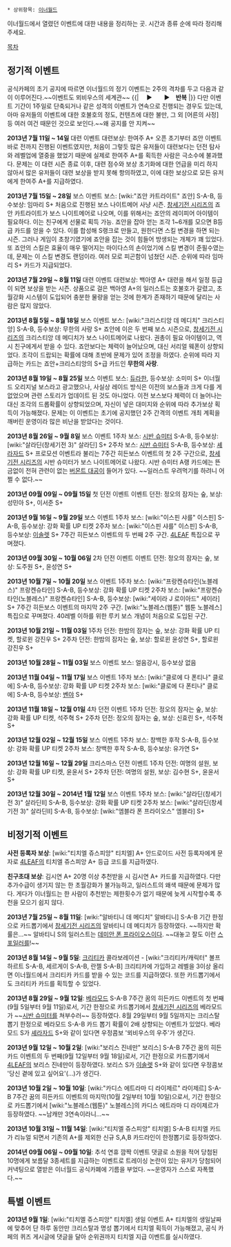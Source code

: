  * 상위항목: [[이너월드]]

이너월드에서 열렸던 이벤트에 대한 내용을 정리하는 곳. 시간과 종류 순에 따라 정리해주세요.

[[목차]]

== 정기적 이벤트 ==
공식카페의 초기 공지에 따르면 이너월드의 정기 이벤트는 2주의 격차를 두고 다음과 같이 이루어진다.~~이벤트도 뫼비우스의 세계관~~
{{| {{{#0000cd '''2주일 간의 보스 이벤트'''}}}　▶　{{{#65000b '''2주일 간의 대련 시즌'''}}}　▶　'''반복''' |}}
다만 이벤트 기간이 1주일로 단축되거나 같은 성격의 이벤트가 연속으로 진행되는 경우도 있는데, 아마 유저들의 이벤트에 대한 호불호의 정도, 컨텐츠에 대한 불만, 그 외 [어른의 사정] 등 여러 여건 때문인 것으로 보인다.~~왜 공지를 안 지켜~~

'''2013년 7월 11일 ~ 14일''' 대련 이벤트
대련보상: 한여주 A+
오픈 초기부터 죠안 이벤트 바로 전까지 진행된 이벤트였지만, 처음이 그렇듯 많은 유저들이 대련보다는 던전 탐사와 레벨업에 열중을 했었기 때문에 실제로 한여주 A+를 획득한 사람은 극소수에 불과했다. 문제는 이 대련 시즌 종료 이후, 대련 점수와 보상 초기화에 대한 언급을 미리 하지 않아서 많은 유저들이 대련 보상을 받지 못해 항의하였고, 이에 대한 보상으로 모든 유저에게 한여주 A+를 지급하였다.

'''2013년 7월 15일 ~ 28일''' 보스 이벤트
보스: [wiki:"죠안 카트라이트" 죠안] S-A-B, 등수보상: 임마리 S+
처음으로 진행된 보스 나이트메어 사냥 시즌. [[창세기전 시리즈]]의 죠안 카트라이트가 보스 나이트메어로 나오며, 이를 위해서는 죠안의 레이피어 아이템이 필요하다. 이는 친구에게 선물로 획득 가능. 죠안을 잡아 얻는 조각 1~6개를 모으면 B등급 카드를 얻을 수 있다. 이를 합성해 S랭크로 만들고, 원한다면 스킬 변경을 하면 되는 시즌. 그러나 게임이 초창기였기에 죠안을 잡는 것이 힘들어 방생되는 개체가 꽤 있었다. 또 죠안의 스킬은 효율이 매우 떨어지는 마이다스의 손이었기에 스킬 변경이 준필수였는데, 문제는 이 스킬 변경도 랜덤이라. 여러 모로 피곤함이 넘쳤던 시즌. 순위에 따라 임마리 S+ 카드가 지급되었다.

'''2013년 7월 29일 ~ 8월 11일''' 대련 이벤트
대련보상: 백아영 A+
대련을 해서 일정 등급이 되면 보상을 받는 시즌. 상품으로 걸은 백아영 A+의 일러스트는 호불호가 갈렸고, 초월강화 시스템이 도입되어 충분한 물량을 얻는 것에 한계가 존재하기 때문에 달리는 사람은 많지 않았다.

'''2013년 8월 5일 ~ 8월 18일''' 보스 이벤트
보스: [wiki:"크리스티앙 데 메디치" 크리스티앙] S-A-B, 등수보상: 무한의 사랑 S+
죠안에 이은 두 번째 보스 시즌으로, [[창세기전 시리즈]]의 크리스티앙 데 메디치가 보스 나이트메어로 나왔다. 권총이 필요 아이템이고, 역시 친구에게서 받을 수 있다. 죠안보다는 체력이 늘어났으며, 대신 서리얼 웨폰이 상향되었다. 조각이 드랍되는 확률에 대해 초반에 문제가 있어 조정을 하였다. 순위에 따라 지급하는 카드는 죠안+크리스티앙의 S+급 카드인 '''무한의 사랑'''.

'''2013년 8월 19일 ~ 8월 25일''' 보스 이벤트
보스: [[듀라한]], 등수보상: 소미미 S+
이너월드 오리지널 보스라고 광고했으나, 사실상 레이드 방식은 이전의 보스들과 크게 다를 게 없었으며 관련 스토리가 업데이트 된 것도 아니었다. 이전 보스보다 체력이 더 늘어나는 대신 조각의 드롭확률이 상향되었으며, 자신이 넣은 대미지와 순위에 따라 추가보상 획득이 가능해졌다. 문제는 이 이벤트는 초기에 공지했던 2주 간격의 이벤트 개최 계획을 깨버린 운영이라 많은 비난을 받았다는 것이다.

'''2013년 8월 26일 ~ 9월 8일''' 보스 이벤트
1주차 보스: [[시반 슈미터]] S-A-B, 등수보상: [wiki:"살라딘(창세기전 3)" 살라딘] S+
2주차 보스: [[시반 슈미터]] S-A-B, 등수보상: [[셰라자드]] S+
프로모션 이벤트라 불리는 7주간 히든보스 이벤트의 첫 2주 구간으로, [[창세기전 시리즈]]의 시반 슈미터가 보스 나이트메어로 나왔다. 시반 슈미터 A랭 카드에는 뜬금없이 전혀 관련이 없는 [[버몬트 대공]]이 들어가 있다. ~~일러스트 우려먹기를 하려니 어쩔 수 없다.~~

'''2013년 09월 09일 ~ 09월 15일''' 첫 던전 이벤트
이벤트 던전: 정오의 잠자는 숲, 보상: 성민아 S+, 이서준 S+

'''2013년 9월 16일 ~ 9월 29일''' 보스 이벤트
1주차 보스: [wiki:"이스핀 샤를" 이스핀] S-A-B, 등수보상: 강화 확률 UP 티켓
2주차 보스: [wiki:"이스핀 샤를" 이스핀] S-A-B, 등수보상: [[이솔렛]] S+
7주간 히든보스 이벤트의 두 번째 2주 구간. [[4LEAF]] 특집으로 꾸며졌다.

'''2013년 09월 30일 ~ 10월 06일''' 2차 던전 이벤트
이벤트 던전: 정오의 잠자는 숲, 보상: 도주원 S+, 윤성연 S+

'''2013년 10월 7일 ~ 10월 20일''' 보스 이벤트
1주차 보스: [wiki:"프랑켄슈타인(노블레스)" 프랑켄슈타인] S-A-B, 등수보상: 강화 확률 UP 티켓
2주차 보스: [wiki:"프랑켄슈타인(노블레스)" 프랑켄슈타인] S-A-B, 등수보상: [wiki:"세이라 J 로이아드" 세이라] S+
7주간 히든보스 이벤트의 마지막 2주 구간. [wiki:"노블레스(웹툰)" 웹툰 노블레스] 특집으로 꾸며졌다. 40레벨 이하를 위한 루키 보스 개념이 처음으로 도입된 구간.

'''2013년 10월 21일 ~ 11월 03일'''
1주차 던전: 한밤의 잠자는 숲, 보상: 강화 확률 UP 티켓, 할로윈 강진우 S+
2주차 던전: 한밤의 잠자는 숲, 보상: 할로윈 윤성연 S+, 할로윈 강진우 S+

'''2013년 10월 28일 ~ 11월 03일''' 보스 이벤트
보스: 얼음강시, 등수보상 없음

'''2013년 11월 04일 ~ 11월 17일''' 보스 이벤트
1주차 보스: [wiki:"클로에 다 폰티나" 클로에] S-A-B, 등수보상: 강화 확률 UP 티켓
2주차 보스: [wiki:"클로에 다 폰티나" 클로에] S-A-B, 등수보상: [[벤야]] S+

'''2013년 11월 18일 ~ 12월 01일''' 4차 던전 이벤트
1주차 던전: 정오의 잠자는 숲, 보상: 강화 확률 UP 티켓, 석주혁 S+
2주차 던전: 정오의 잠자는 숲, 보상: 신효린 S+, 석주혁 S+

'''2013년 12월 02일 ~ 12월 15일''' 보스 이벤트
1주차 보스: 창백한 후작 S-A-B, 등수보상: 강화 확률 UP 티켓
2주차 보스: 창백한 후작 S-A-B, 등수보상: 유가연 S+

'''2013년 12월 16일 ~ 12월 29일''' 크리스마스 던전 이벤트
1주차 던전: 여명의 설원, 보상: 강화 확률 UP 티켓, 윤윤서 S+
2주차 던전: 여명의 설원, 보상: 김수현 S+, 윤윤서 S+

'''2013년 12월 30일 ~ 2014년 1월 12일''' 보스 이벤트
1주차 보스: [wiki:"살라딘(창세기전 3)" 살라딘II] S-A-B, 등수보상: 강화 확률 UP 티켓
2주차 보스: [wiki:"살라딘(창세기전 3)" 살라딘II] S-A-B, 등수보상: [wiki:"엠블라 폰 프라이오스" 엠블라] S+


== 비정기적 이벤트 ==
'''사전 등록자 보상''': [wiki:"티치엘 쥬스피앙" 티치엘] A+
안드로이드 사전 등록자에게 문자로 [[4LEAF]]의 티치엘 쥬스피앙 A+ 등급 코드를 지급하였다. 

'''친구초대 보상''': 김시연 A+
20명 이상 추천받을 시 김시연 A+ 카드를 지급하였다. 다만 추가수급이 생기지 않는 한 초월강화가 불가능하고, 일러스트의 왜색 때문에 문제가 많다. 게다가 이너월드는 한 사람이 추천받는 제한횟수가 없기 때문에 늦게 시작할수록 추천을 모으기 쉽지 않다.

'''2013년 7월 25일 ~ 8월 11일''': [wiki:"알바티니 데 메디치" 알바티니] S-A-B
기간 한정으로 카드뽑기에서 [[창세기전 시리즈]]의 알바티니 데 메디치가 등장하였다. ~~하지만 확률은...~~ 알바티니 S의 일러스트는 [[데미안 폰 프라이오스]]이다. ~~대놓고 잘도 이런 [[스포일러]]를!~~

'''2013년 8월 14일 ~ 9월 5일''': [[크리티카]] 콜라보레이션 - [wiki:"크리티카/캐릭터" 볼프하르트 S-A-B, 세르게이 S-A-B, 란젤 S-A-B]
크리티카에 가입하고 레벨을 3이상 올리면 이너월드에서 크리티카 카드를 받을 수 있는 코드를 지급하였다. 또한 카드뽑기에서도 크리티카 카드를 획득할 수 있었다.

'''2013년 8월 29일 ~ 9월 12일''': [[베라모드]] S-A-B
7주간 꿈의 히든카드 이벤트의 첫 번째(9월 5일부터 9월 11일)로서, 기간 한정으로 카드뽑기에서 [[창세기전 시리즈]]의 베라모드가 ~~[[시반 슈미터]]를 쳐부수러~~ 등장하였다. 8월 29일부터 9월 5일까지는 크리스탈 뽑기 한정으로 베라모드 S-A-B 카드 뽑기 확률이 2배 상향되는 이벤트가 있었다. 베라모드 S가 [[셰라자드]] S+와 같이 있다면 우정콤보 '뫼비우스의 우주'가 생긴다.

'''2013년 9월 12일 ~ 10월 2일''': [wiki:"보리스 진네만" 보리스] S-A-B
7주간 꿈의 히든카드 이벤트의 두 번째(9월 12일부터 9월 18일)로서, 기간 한정으로 카드뽑기에서 [[4LEAF]]의 보리스 진네만이 등장하였다. 보리스 S가 [[이솔렛]] S+와 같이 있다면 우정콤보 '당신 곁에 있고 싶어요'(...)가 생긴다.

'''2013년 10월 2일 ~ 10월 10일''': [wiki:"카디스 에트라마 디 라이제르" 라이제르] S-A-B
7주간 꿈의 히든카드 이벤트의 마지막(10월 2일부터 10월 10일)으로서, 기간 한정으로 카드뽑기에서 [wiki:"노블레스(웹툰)" 노블레스]의 카디스 에트라마 디 라이제르가 등장하였다. ~~남캐만 3연속이라니...~~

'''2013년 10월 31일 ~ 11월 14일''': [wiki:"티치엘 쥬스피앙" 티치엘] S-A-B
티치엘 카드가 리뉴얼 되면서 기존의 A+를 제외한 신규 S,A,B 카드라인이 한정뽑기로 등장하였다.

'''2014년 09월 06일 ~ 09월 10일''': 추석 연휴 깜짝 이벤트
댓글로 소원을 적어 당첨된 10명에게 보름달 3종세트를 지급하는 이벤트로 트레이싱 논란이 있는 유저가 당첨되어 커낵팅으로 열받은 이너월드 공식카폐에 기름을 부었다. ~~운영자가 스스로 자폭했다.~~

== 특별 이벤트 ==
'''2013년 9월 1일''': [wiki:"티치엘 쥬스피앙" 티치엘] 생일 이벤트 A+
티치엘의 생일날짜에 맞추어 단 하루 동안만 크리스탈과 명성 뽑기에서 티치엘 획득이 가능해졌고, 공식 카페의 퀴즈 게시글에 댓글을 달아 순위권까지 티치엘 지급 이벤트를 실시하였다.
